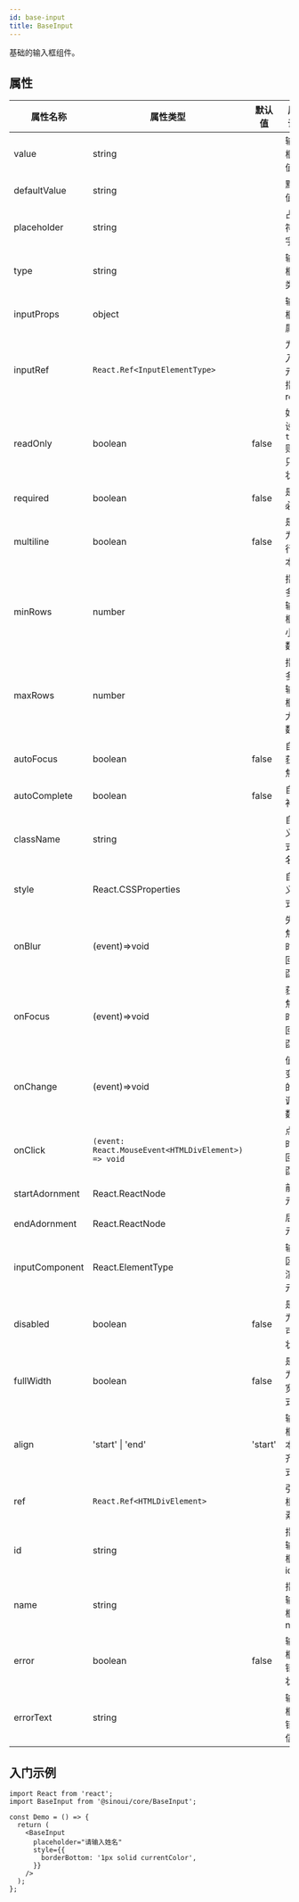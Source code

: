 ```yaml
---
id: base-input
title: BaseInput
---
```


基础的输入框组件。

## 属性

| 属性名称       | 属性类型                                            | 默认值  | 属性说明                   |
| -------------- | --------------------------------------------------- | ------- | -------------------------- |
| value          | string                                              |         | 输入框的值                 |
| defaultValue   | string                                              |         | 默认值                     |
| placeholder    | string                                              |         | 占位符文字                 |
| type           | string                                              |         | 输入框的类型               |
| inputProps     | object                                              |         | 输入框的属性               |
| inputRef       | `React.Ref<InputElementType>`                       |         | 为输入框元素指定 ref       |
| readOnly       | boolean                                             | false   | 如果设为`true`则为只读状态 |
| required       | boolean                                             | false   | 是否必填                   |
| multiline      | boolean                                             | false   | 是否为多行文本             |
| minRows        | number                                              |         | 指定多行输入框最小行数     |
| maxRows        | number                                              |         | 指定多行输入框最大行数     |
| autoFocus      | boolean                                             | false   | 自动获取焦点               |
| autoComplete   | boolean                                             | false   | 自动补全                   |
| className      | string                                              |         | 自定义样式类名称           |
| style          | React.CSSProperties                                 |         | 自定义样式                 |
| onBlur         | (event)=>void                                       |         | 失去焦点时的回调函数       |
| onFocus        | (event)=>void                                       |         | 获得焦点时的回调函数       |
| onChange       | (event)=>void                                       |         | 值改变时的回调函数         |
| onClick        | `(event: React.MouseEvent<HTMLDivElement>) => void` |         | 点击时的回调函数           |
| startAdornment | React.ReactNode                                     |         | 前缀元素                   |
| endAdornment   | React.ReactNode                                     |         | 后缀元素                   |
| inputComponent | React.ElementType                                     |         | 输入区域渲染元素           |
| disabled       | boolean                                             | false   | 是否为不可用状态           |
| fullWidth      | boolean                                             | false   | 是否为全宽模式             |
| align          | 'start' \| 'end'                                    | 'start' | 输入框文本对齐方式         |
| ref            | `React.Ref<HTMLDivElement>`                         |         | 引用根元素                 |
| id             | string                                              |         | 指定输入框的 id            |
| name           | string                                              |         | 指定输入框的 name          |
| error          | boolean                                             | false   | 输入框的错误状态           |
| errorText      | string                                              |         | 输入框的错误信息           |

## 入门示例

```tsx
import React from 'react';
import BaseInput from '@sinoui/core/BaseInput';

const Demo = () => {
  return (
    <BaseInput
      placeholder="请输入姓名"
      style={{
        borderBottom: '1px solid currentColor',
      }}
    />
  );
};
```
